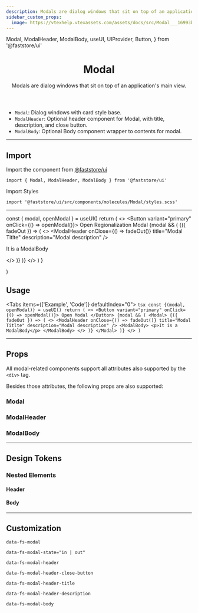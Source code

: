 ```yaml
---
description: Modals are dialog windows that sit on top of an application's main view.
sidebar_custom_props:
  image: https://vtexhelp.vtexassets.com/assets/docs/src/Modal___16993b8e327f3571529d7ee4e97cb45b.png
---
```


  Modal,
  ModalHeader,
  ModalBody,
  useUI,
  UIProvider,
  Button,
} from '@faststore/ui'

<header>

# Modal

Modals are dialog windows that sit on top of an application's main view.

</header>

- `Modal`: Dialog windows with card style base.
- `ModalHeader`: Optional header component for Modal, with title, description, and close button.
- `ModalBody`: Optional Body component wrapper to contents for modal.

---

## Import

Import the component from <a href="https://www.faststore.dev/reference/ui/get-started-faststore-ui">@faststore/ui</a>

```tsx
import { Modal, ModalHeader, ModalBody } from '@faststore/ui'
```

Import Styles

```tsx
import '@faststore/ui/src/components/molecules/Modal/styles.scss'
```

---

  const { modal, openModal } = useUI()
  return (
    <>
      <Button variant="primary" onClick={() => openModal()}>
        Open Regionalization Modal
      </Button>
      {modal && (
        <Modal>
          {({ fadeOut }) => (
            <>
              <ModalHeader
                onClose={() => fadeOut()}
                title="Modal Titlte"
                description="Modal description"
              />
              <ModalBody>
                <p>It is a ModalBody</p>
              </ModalBody>
            </>
          )}
        </Modal>
      )}
    </>
  )
}

  <UIProvider>
    <ModalBase />
  </UIProvider>
)

## Usage

<Tabs items={['Example', 'Code']} defaultIndex="0">
  <Tab>
    <OverviewSection>
      <ModalTemplate />
    </OverviewSection>
  </Tab>
  <Tab>
    ```tsx const {(modal, openModal)} = useUI() return (
    <>
      <Button variant="primary" onClick={() => openModal()}>
        Open Modal
      </Button>
      {modal && (
        <Modal>
          {({ fadeOut }) => (
            <>
              <ModalHeader
                onClose={() => fadeOut()}
                title="Modal Titlte"
                description="Modal description"
              />
              <ModalBody>
                <p>It is a ModalBody</p>
              </ModalBody>
            </>
          )}
        </Modal>
      )}
    </>
    ) ```
  </Tab>
</Tabs>

---

## Props

All modal-related components support all attributes also supported by the `<div>` tag.

Besides those attributes, the following props are also supported:

### Modal

<PropsSection name="Modal" />

### ModalHeader

<PropsSection name="ModalHeader" />

### ModalBody

<PropsSection name="ModalBody" />

---

## Design Tokens

<TokenTable>
  <TokenRow token="--fs-modal-position-top" value="30vh" />
  <TokenRow token="--fs-modal-position-right" value="var(--fs-spacing-4)" />
  <TokenRow token="--fs-modal-position-left" value="var(--fs-spacing-4)" />
  <TokenRow
    token="--fs-modal-max-width"
    value="vcalc(var(--fs-grid-breakpoint-desktop) / 3)"
  />
  <TokenRow token="--fs-modal-min-height" value="var(--fs-spacing-5)" />
  <TokenRow token="--fs-modal-margin" value="auto" />
  <TokenRow
    token="--fs-modal-background-color"
    value="var(--fs-color-body-bkg)"
    isColor
  />
  <TokenRow token="--fs-modal-border-radius" value="var(--fs-border-radius)" />
  <TokenDivider />
  <TokenRow token="--fs-modal-width-tablet" value="calc(100vw / 3)" />
  <TokenRow
    token="--fs-modal-min-width-tablet"
    value="calc(var(--fs-grid-breakpoint-desktop) / 3)"
  />
  <TokenDivider />
  <TokenRow
    token="--fs-modal-transition-timing"
    value="var(--fs-transition-timing)"
  />
  <TokenRow token="--fs-modal-transition-property" value="transform" />
  <TokenRow token="--fs-modal-transition-in-function" value="ease-in" />
  <TokenRow token="--fs-modal-transition-out-function" value="ease-in" />
</TokenTable>

### Nested Elements

#### Header

<TokenTable>
  <TokenRow
    token="--fs-modal-header-padding"
    value="var(--fs-spacing-4) var(--fs-spacing-7) var(--fs-spacing-4) var(--fs-spacing-4)"
  />
  <TokenDivider />
  <TokenRow token="--fs-modal-header-title-margin-bottom" value=".625rem" />
  <TokenRow
    token="--fs-modal-header-title-size"
    value="var(--fs-text-size-lead)"
  />
  <TokenRow
    token="--fs-modal-header-title-weight"
    value="var(--fs-text-weight-bold)"
  />
  <TokenRow token="--fs-modal-header-title-line-height" value="1.2" />
  <TokenDivider />
  <TokenRow
    token="--fs-modal-header-description-size"
    value="var(--fs-text-size-body)"
  />
  <TokenRow token="--fs-modal-header-description-line-height" value="1.5" />
  <TokenRow
    token="--fs-modal-header-description-color"
    value="var(--fs-color-text-light)"
    isColor
  />
  <TokenDivider />
  <TokenRow token="--fs-modal-header-close-button-position-top" value="0" />
  <TokenRow token="--fs-modal-header-close-button-position-right" value="0" />
</TokenTable>

#### Body

<TokenTable>
  <TokenRow
    token="--fs-modal-body-padding"
    value="var(--fs-spacing-1) var(--fs-spacing-4) var(--fs-spacing-5)"
  />
</TokenTable>

---

## Customization

`data-fs-modal`

`data-fs-modal-state="in | out"`

`data-fs-modal-header`

`data-fs-modal-header-close-button`

`data-fs-modal-header-title`

`data-fs-modal-header-description`

`data-fs-modal-body`
